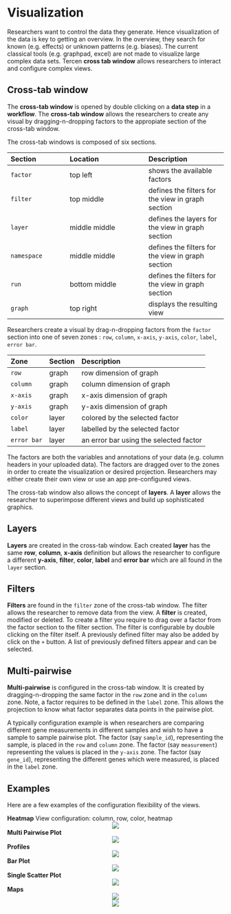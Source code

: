 # Visualization

Researchers want to control the data they generate. Hence visualization of the data is key to getting an overview. In the overview, they search for known (e.g. effects) or unknown patterns (e.g. biases). The current classical tools (e.g. graphpad, excel) are not made to visualize large complex data sets. Tercen __cross tab  window__ allows researchers to interact and configure complex views.

## Cross-tab window

The __cross-tab window__ is opened by double clicking on a __data step__ in a __workflow__. The __cross-tab window__ allows the researchers to create any visual by dragging-n-dropping factors to the appropiate section of the cross-tab window.

The cross-tab windows is composed of six sections.

Section   | Location | Description |
:-----    | :------- |:------- |
`factor`  | top left     | shows the available factors
`filter`  | top middle   | defines the filters for the view in graph section
`layer`   | middle middle| defines the layers for the view in graph section
`namespace`| middle middle| defines the filters for the view in graph section
`run` | bottom middle| defines the filters for the view in graph section
`graph` | top right    | displays the resulting view


Researchers create a visual by drag-n-dropping factors from the `factor` section into one of seven zones : `row`, `column`, `x-axis`, `y-axis`, `color`, `label`, `error bar`.

Zone   |Section| Description |
:----- |:----- |:------- |
`row`    | graph| row dimension of graph|
`column`  | graph| column dimension of graph|
`x-axis` | graph| x-axis dimension of graph|
`y-axis`  | graph| y-axis dimension of graph|
`color` | layer| colored by the selected factor|
`label`  | layer|labelled by the selected factor|
`error bar`|layer| an error bar using the selected factor|

The factors are both the variables and annotations of your data (e.g. column headers in your uploaded data). The factors are dragged over to the zones in order to create the visualization or desired projection. Researchers may either create their own view or use an app pre-configured views. 

The cross-tab window also allows the concept of __layers__. A __layer__ allows the researcher to superimpose different views and build up sophisticated graphics. 

## Layers

__Layers__ are created in the cross-tab window. Each created __layer__ has the same __row__, __column__, __x-axis__ definition but allows the researcher to configure a different __y-axis__, __filter__, __color__, __label__ and __error bar__ which are all found in the `layer` section.

## Filters

__Filters__ are found in the `filter` zone of the cross-tab window. The filter allows the researcher to remove data from the view. A __filter__ is created, modified or deleted.
To create a filter you require to drag over a factor from the factor section to the filter section. The filter is configurable by double clicking on the filter itself. A previously defined filter may also be added by click on the `+` button. A list of previously defined filters appear and can be selected.


## Multi-pairwise

__Multi-pairwise__ is configured in the cross-tab window. It is created by dragging-n-dropping the same factor in the `row` zone and in the `column` zone. Note, a factor requires to be defined in the `label` zone. This allows the projection to know what factor separates data points in the pairwise plot. 

A typically configuration example is when researchers are comparing different gene measurements in different samples and wish to have a sample to sample pairwise plot. The factor (say `sample_id`), representing the sample, is placed in the `row` and `column` zone. The factor (say `measurement`) representing the values is placed in the `y-axis` zone. The factor (say `gene_id`), representing the different genes which were measured, is placed in the `label` zone.


## Examples

Here are a few examples of the configuration flexibility of the views.

__Heatmap__
View configuration: column, row, color, heatmap
<center> ![](images/heatmap.png) </center>

__Multi Pairwise Plot__
<center> ![](images/pairwise.png) </center>

__Profiles__
<center> ![](images/geo.png) </center>

__Bar Plot__
<center> ![](images/debt.png) </center>

__Single Scatter Plot__
<center> ![](images/geo.png) </center>

__Maps__
<center> ![](images/ireland.png) </center>


<center>![](images\visual1.png)</center>
